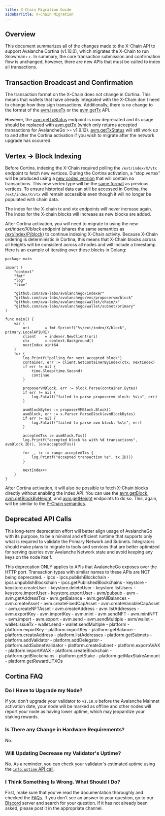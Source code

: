 ```yaml
---
title: X-Chain Migration Guide
sidebarTitle: X-Chain Migration
---
```

Overview[​](#overview "Direct link to heading")
-----------------------------------------------

This document summarizes all of the changes made to the X-Chain API to support Avalanche Cortina (v1.10.0), which migrates the X-Chain to run Snowman++. In summary, the core transaction submission and confirmation flow is unchanged, however, there are new APIs that must be called to index all transactions.

Transaction Broadcast and Confirmation[​](#transaction-broadcast-and-confirmation "Direct link to heading")
-----------------------------------------------------------------------------------------------------------

The transaction format on the X-Chain does not change in Cortina. This means that wallets that have already integrated with the X-Chain don't need to change how they sign transactions. Additionally, there is no change to the format of the [avm.issueTx](/api-reference/x-chain/api#avmissuetx) or the [avm.getTx](/api-reference/x-chain/api#avmgettx) API.

However, the [avm.getTxStatus](/api-reference/x-chain/api#avmgettxstatus) endpoint is now deprecated and its usage should be replaced with [avm.getTx](/api-reference/x-chain/api#avmgettx) (which only returns accepted transactions for AvalancheGo >= v1.9.12). [avm.getTxStatus](/api-reference/x-chain/api#avmgettxstatus) will still work up to and after the Cortina activation if you wish to migrate after the network upgrade has occurred.

Vertex -> Block Indexing[​](#vertex---block-indexing "Direct link to heading")
------------------------------------------------------------------------------

Before Cortina, indexing the X-Chain required polling the `/ext/index/X/vtx` endpoint to fetch new vertices. During the Cortina activation, a “stop vertex” will be produced using a [new codec version](https://github.com/ava-labs/avalanchego/blob/c27721a8da1397b218ce9e9ec69839b8a30f9860/snow/engine/avalanche/vertex/codec.go#L17-L18) that will contain no transactions. This new vertex type will be the [same format](https://github.com/ava-labs/avalanchego/blob/c27721a8da1397b218ce9e9ec69839b8a30f9860/snow/engine/avalanche/vertex/stateless_vertex.go#L95-L102) as previous vertices. To ensure historical data can still be accessed in Cortina, the `/ext/index/X/vtx` will remain accessible even though it will no longer be populated with chain data.


<Callout title="Note">
The index for the X-chain tx and vtx endpoints will never increase again. The index for the X-chain blocks will increase as new blocks are added.
</Callout>

After Cortina activation, you will need to migrate to using the new _ext/index/X/block_ endpoint (shares the same semantics as [/ext/index/P/block](/api-reference/index-api#p-chain-blocks)) to continue indexing X-Chain activity. Because X-Chain ordering is deterministic in Cortina, this means that X-Chain blocks across all heights will be consistent across all nodes and will include a timestamp. Here is an example of iterating over these blocks in Golang:

```
package main

import (
	"context"
	"fmt"
	"log"
	"time"

	"github.com/ava-labs/avalanchego/indexer"
	"github.com/ava-labs/avalanchego/vms/proposervm/block"
	"github.com/ava-labs/avalanchego/wallet/chain/x"
	"github.com/ava-labs/avalanchego/wallet/subnet/primary"
)

func main() {
	var (
		uri       = fmt.Sprintf("%s/ext/index/X/block", primary.LocalAPIURI)
		client    = indexer.NewClient(uri)
		ctx       = context.Background()
		nextIndex uint64
	)
	for {
		log.Printf("polling for next accepted block")
		container, err := client.GetContainerByIndex(ctx, nextIndex)
		if err != nil {
			time.Sleep(time.Second)
			continue
		}

		proposerVMBlock, err := block.Parse(container.Bytes)
		if err != nil {
			log.Fatalf("failed to parse proposervm block: %s\n", err)
		}

		avmBlockBytes := proposerVMBlock.Block()
		avmBlock, err := x.Parser.ParseBlock(avmBlockBytes)
		if err != nil {
			log.Fatalf("failed to parse avm block: %s\n", err)
		}

		acceptedTxs := avmBlock.Txs()
		log.Printf("accepted block %s with %d transactions", avmBlock.ID(), len(acceptedTxs))

		for _, tx := range acceptedTxs {
			log.Printf("accepted transaction %s", tx.ID())
		}

		nextIndex++
	}
}
```

After Cortina activation, it will also be possible to fetch X-Chain blocks directly without enabling the Index API. You can use the [avm.getBlock](/api-reference/x-chain/api#avmgetblock), [avm.getBlockByHeight](/api-reference/x-chain/api#avmgetblockbyheight), and [avm.getHeight](/api-reference/x-chain/api#avmgetheight) endpoints to do so. This, again, will be similar to the [P-Chain semantics](/api-reference/p-chain/api#platformgetblock).

Deprecated API Calls[​](#deprecated-api-calls "Direct link to heading")
-----------------------------------------------------------------------

This long-term deprecation effort will better align usage of AvalancheGo with its purpose, to be a minimal and efficient runtime that supports only what is required to validate the Primary Network and Subnets. Integrators should make plans to migrate to tools and services that are better optimized for serving queries over Avalanche Network state and avoid keeping any keys on the node itself.


<Callout title="Note">
This deprecation ONLY applies to APIs that AvalancheGo exposes over the HTTP port. Transaction types with similar names to these APIs are NOT being deprecated.
</Callout>
- ipcs
    - ipcs.publishBlockchain
    - ipcs.unpublishBlockchain
    - ipcs.getPublishedBlockchains
- keystore
    - keystore.createUser
    - keystore.deleteUser
    - keystore.listUsers
    - keystore.importUser
    - keystore.exportUser
- avm/pubsub
- avm
    - avm.getAddressTxs
    - avm.getBalance
    - avm.getAllBalances
    - avm.createAsset
    - avm.createFixedCapAsset
    - avm.createVariableCapAsset
    - avm.createNFTAsset
    - avm.createAddress
    - avm.listAddresses
    - avm.exportKey
    - avm.importKey
    - avm.mint
    - avm.sendNFT
    - avm.mintNFT
    - avm.import
    - avm.export
    - avm.send
    - avm.sendMultiple
- avm/wallet
    - wallet.issueTx
    - wallet.send
    - wallet.sendMultiple
- platform
    - platform.exportKey
    - platform.importKey
    - platform.getBalance
    - platform.createAddress
    - platform.listAddresses
    - platform.getSubnets
    - platform.addValidator
    - platform.addDelegator
    - platform.addSubnetValidator
    - platform.createSubnet
    - platform.exportAVAX
    - platform.importAVAX
    - platform.createBlockchain
    - platform.getBlockchains
    - platform.getStake
    - platform.getMaxStakeAmount
    - platform.getRewardUTXOs

Cortina FAQ[​](#cortina-faq "Direct link to heading")
-----------------------------------------------------

### Do I Have to Upgrade my Node?[​](#do-i-have-to-upgrade-my-node "Direct link to heading")

If you don't upgrade your validator to `v1.10.0` before the Avalanche Mainnet activation date, your node will be marked as offline and other nodes will report your node as having lower uptime, which may jeopardize your staking rewards.

### Is There any Change in Hardware Requirements?[​](#is-there-any-change-in-hardware-requirements "Direct link to heading")

No.

### Will Updating Decrease my Validator's Uptime?[​](#will-updating-decrease-my-validators-uptime "Direct link to heading")

No. As a reminder, you can check your validator's estimated uptime using the [`info.uptime` API call](/api-reference/info-api#infouptime).

### I Think Something Is Wrong. What Should I Do?[​](#i-think-something-is-wrong-what-should-i-do "Direct link to heading")

First, make sure that you've read the documentation thoroughly and checked the [FAQs](https://support.avax.network/en/). If you don't see an answer to your question, go to our [Discord](https://discord.com/invite/RwXY7P6) server and search for your question. If it has not already been asked, please post it in the appropriate channel.